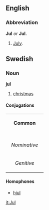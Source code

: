 ==English==
===Abbreviation===
'''Jul''' ''or'' '''Jul.'''

#[[July]].

==Swedish==
===Noun===
'''jul'''
#[[christmas]]

====Conjugations====
{| border=1 cellspacing=0 
| bgcolor=#FFFFF0 colspan=5 align=center | '''Common''' 
|- 
|- bgcolor=#FFFFF0 align=center 
! rowspan=2 | 
| colspan=2 width=105 | ''Singular'' 
| colspan=2 | ''Plural'' 
|- bgcolor=#FFFFF0 align=center 
| width=105 | ''Indefinite'' 
| width=105 | ''Definite'' 
| width=105 | ''Indefinite'' 
|  width=105 | ''Definite'' 
|- align=center 
| width=105 bgcolor=#FFFFF0 | ''Nominative'' 
| [[jul]] 
| [[julen]] 
| [[jular]] 
| [[jularna]] 
|- align=center 
| width=105 bgcolor=#FFFFF0 | ''Genitive'' 
| [[juls]] 
| [[julens]] 
| [[julars]] 
| [[jularnas]] 
|} 

====Homophones====
*[[hjul]]

[[it:Jul]]